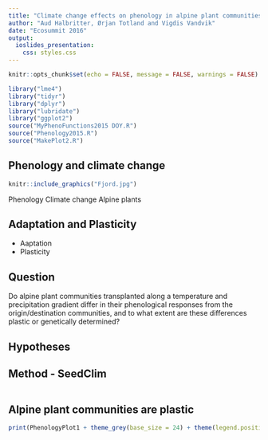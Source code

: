 ```yaml
---
title: "Climate change effects on phenology in alpine plant communities"
author: "Aud Halbritter, Ørjan Totland and Vigdis Vandvik"
date: "Ecosummit 2016"
output:
  ioslides_presentation:
    css: styles.css
---
```

```r
knitr::opts_chunk$set(echo = FALSE, message = FALSE, warnings = FALSE)

```



```r
library("lme4")
library("tidyr")
library("dplyr")
library("lubridate")
library("ggplot2")
source("MyPhenoFunctions2015 DOY.R")
source("Phenology2015.R")
source("MakePlot2.R")

```

## Phenology and climate change



```r
knitr::include_graphics("Fjord.jpg")
```

Phenology
Climate change
Alpine plants


## Adaptation and Plasticity

- Aaptation
- Plasticity


## Question
Do alpine plant communities transplanted along a temperature and precipitation gradient differ in their phenological responses from the origin/destination communities, and to what extent are these differences plastic or genetically determined?

## Hypotheses


## Method - SeedClim

```r


```

## Alpine plant communities are plastic

```r

print(PhenologyPlot1 + theme_grey(base_size = 24) + theme(legend.position= "top")) 

```

